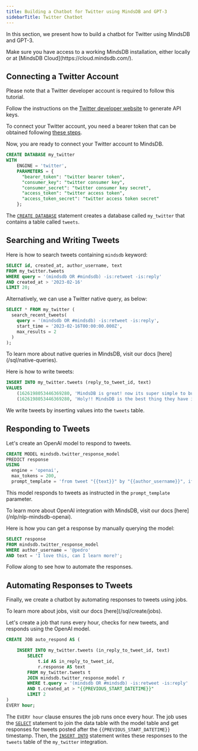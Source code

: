 ```yaml
---
title: Building a Chatbot for Twitter using MindsDB and GPT-3
sidebarTitle: Twitter Chatbot
---
```


In this section, we present how to build a chatbot for Twitter using MindsDB and GPT-3.

<Tip>
Make sure you have access to a working MindsDB installation, either locally or at [MindsDB Cloud](https://cloud.mindsdb.com/).
</Tip>

## Connecting a Twitter Account

Please note that a Twitter developer account is required to follow this tutorial.

Follow the instructions on the [Twitter developer website](https://developer.twitter.com/en) to generate API keys.

To connect your Twitter account, you need a bearer token that can be obtained following [these steps](https://developer.twitter.com/en/docs/authentication/oauth-2-0/bearer-tokens).

Now, you are ready to connect your Twitter account to MindsDB.

```sql
CREATE DATABASE my_twitter 
WITH 
    ENGINE = 'twitter',
    PARAMETERS = {
      "bearer_token": "twitter bearer token",
      "consumer_key": "twitter consumer key",
      "consumer_secret": "twitter consumer key secret",
      "access_token": "twitter access token",
	  "access_token_secret": "twitter access token secret"
    };
```

The [`CREATE DATABASE`](/sql/create/databases) statement creates a database called `my_twitter` that contains a table called `tweets`.

## Searching and Writing Tweets

Here is how to search tweets containing `mindsdb` keyword:

```sql
SELECT id, created_at, author_username, text 
FROM my_twitter.tweets 
WHERE query = '(mindsdb OR #mindsdb) -is:retweet -is:reply'
AND created_at > '2023-02-16' 
LIMIT 20;
```

Alternatively, we can use a Twitter native query, as below:

```sql
SELECT * FROM my_twitter (
  search_recent_tweets(
    query = '(mindsdb OR #mindsdb) -is:retweet -is:reply',
    start_time = '2023-02-16T00:00:00.000Z',
    max_results = 2
  )
);
```

<Tip>
To learn more about native queries in MindsDB, visit our docs [here](/sql/native-queries).
</Tip>

Here is how to write tweets:

```sql
INSERT INTO my_twitter.tweets (reply_to_tweet_id, text)
VALUES 
    (1626198053446369280, 'MindsDB is great! now its super simple to build ML powered apps'),
    (1626198053446369280, 'Holy!! MindsDB is the best thing they have invented for developers doing ML');
```

We write tweets by inserting values into the `tweets` table.

## Responding to Tweets

Let's create an OpenAI model to respond to tweets.

```sql
CREATE MODEL mindsdb.twitter_response_model                           
PREDICT response
USING
  engine = 'openai', 
  max_tokens = 200,             
  prompt_template = 'from tweet "{{text}}" by "{{author_username}}", if their comment is a question invite them to join the MindsDB slack using this link http://bitly.com/abc. Otherwise, simply write a thank you message';
```

This model responds to tweets as instructed in the `prompt_template` parameter.

<Tip>
To learn more about OpenAI integration with MindsDB, visit our docs [here](/nlp/nlp-mindsdb-openai).
</Tip>

Here is how you can get a response by manually querying the model:

```sql
SELECT response
FROM mindsdb.twitter_response_model 
WHERE author_username = '@pedro'
AND text = 'I love this, can I learn more?';
```

Follow along to see how to automate the responses.

## Automating Responses to Tweets

Finally, we create a chatbot by automating responses to tweets using jobs.

<Tip>
To learn more about jobs, visit our docs [here](/sql/create/jobs).
</Tip>

Let's create a job that runs every hour, checks for new tweets, and responds using the OpenAI model.

```sql
CREATE JOB auto_respond AS (

    INSERT INTO my_twitter.tweets (in_reply_to_tweet_id, text)
        SELECT 
            t.id AS in_reply_to_tweet_id, 
            r.response AS text
        FROM my_twitter.tweets t
        JOIN mindsdb.twitter_response_model r 
        WHERE t.query = '(mindsdb OR #mindsdb) -is:retweet -is:reply' 
        AND t.created_at > "{{PREVIOUS_START_DATETIME}}"
        LIMIT 2
)
EVERY hour;
```

The `EVERY hour` clause ensures the job runs once every hour. The job uses the [`SELECT`](/sql/api/select) statement to join the data table with the model table and get responses for tweets posted after the `{{PREVIOUS_START_DATETIME}}` timestamp. Then, the [`INSERT INTO`](/sql/api/insert) statement writes these responses to the `tweets` table of the `my_twitter` integration.
